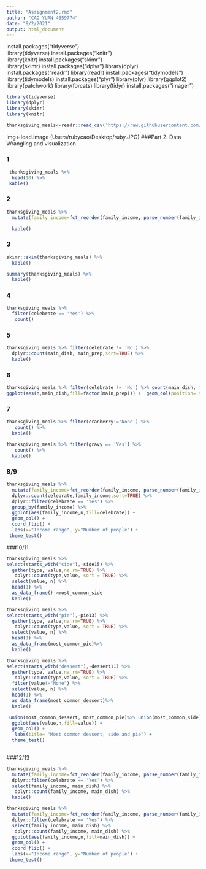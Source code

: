 ```yaml
---
title: "Assignment2.rmd"
author: "CAO YUAN 4659774"
date: "9/2/2021"
output: html_document
---
```


install.packages("tidyverse")  
library(tidyverse)
install.packages("knitr")  
library(knitr)
install.packages("skimr")  
library(skimr)
install.packages("dplyr")
library(dplyr)
install.packages("readr")
library(readr)
install.packages("tidymodels")
library(tidymodels)
install.packages("plyr")
library(plyr)
library(ggplot2)
library(patchwork)
library(forcats)
library(tidyr)
install.packages("imager")
```r
library(tidyverse)
library(dplyr)
library(skimr)
library(knitr)

```


```r
thanksgiving_meals<-readr::read_csv('https://raw.githubusercontent.com/rfordatascience/tidytuesday/master/data/2018/2018-11-20/thanksgiving_meals.csv')

```
img<-load.image (Users/rubycao/Desktop/ruby.JPG)
###Part 2: Data Wrangling and visualization

### 1
```r
 thanksgiving_meals %>%
  head(10) %>%
 kable()
```
### 2
```r
thanksgiving_meals %>%
  mutate(family_income=fct_reorder(family_income, parse_number(family_income))) %>%

  kable()
```
### 3
```r
skimr::skim(thanksgiving_meals) %>%
  kable()
```

```r
summary(thanksgiving_meals) %>%
  kable()
```

### 4
```r
thanksgiving_meals %>%
  filter(celebrate == 'Yes') %>%
   count()
```
### 5
```r
thanksgiving_meals %>% filter(celebrate != 'No') %>%
  dplyr::count(main_dish, main_prep,sort=TRUE) %>%
  kable()
```
### 6
```r
thanksgiving_meals %>% filter(celebrate != 'No') %>% count(main_dish, main_prep, sort=TRUE) %>% 
ggplot(aes(n,main_dish,fill=factor(main_prep))) +  geom_col(position='stack',alpha=0.8) +coord_flip() +theme_linedraw()
```
### 7
```r
thanksgiving_meals %>% filter(cranberry!='None') %>%
   count() %>%
  kable()
```

```r
thanksgiving_meals %>% filter(gravy == 'Yes') %>%
   count() %>%
  kable()
```
### 8/9
```r
thanksgiving_meals %>%
  mutate(family_income=fct_reorder(family_income, parse_number(family_income))) %>%
  dplyr::count(celebrate,family_income,sort=TRUE) %>%
  dplyr::filter(celebrate == 'Yes') %>%
  group_by(family_income) %>%
  ggplot(aes(family_income,n,fill=celebrate)) +
  geom_col() +
  coord_flip() +
  labs(x="Income range", y="Number of people") +
 theme_test()
```

###10/11
```r
thanksgiving_meals %>%
select(starts_with("side"),-side15) %>%
  gather(type, value,na.rm=TRUE) %>%
   dplyr::count(type,value, sort = TRUE) %>%
  select(value, n) %>%
  head(1) %>%
  as_data_frame()->most_common_side 
  kable()
```

```r
thanksgiving_meals %>%
select(starts_with("pie"),-pie13) %>%
  gather(type, value,na.rm=TRUE) %>%
   dplyr::count(type,value, sort = TRUE) %>%
  select(value, n) %>%
  head(1) %>%
  as_data_frame(most_common_pie)%>%
  kable()
```

```r
thanksgiving_meals %>%
select(starts_with("dessert"),-dessert11) %>%
  gather(type, value,na.rm=TRUE) %>%
   dplyr::count(type,value, sort = TRUE) %>%
  filter(value!="None") %>%
  select(value, n) %>%
  head(1) %>%
  as_data_frame(most_common_dessert)%>%
  kable()
```

```r
 union(most_common_dessert, most_common_pie)%>% union(most_common_side) %>%
  ggplot(aes(value,n,fill=value)) +
  geom_col() +
   labs(title= "Most common dessert, side and pie") +
  theme_test()
  
```


###12/13
```r
thanksgiving_meals %>%
  mutate(family_income=fct_reorder(family_income, parse_number(family_income))) %>%
  dplyr::filter(celebrate == 'Yes') %>%
  select(family_income, main_dish) %>%
   dplyr::count(family_income, main_dish) %>%
  kable()
```

```r
thanksgiving_meals %>%
  mutate(family_income=fct_reorder(family_income, parse_number(family_income))) %>%
  dplyr::filter(celebrate == 'Yes') %>%
  select(family_income, main_dish) %>%
   dplyr::count(family_income, main_dish) %>%
  ggplot(aes(family_income,n,fill=main_dish)) +
  geom_col() +
  coord_flip() +
  labs(x="Income range", y="Number of people") +
 theme_test()

```


